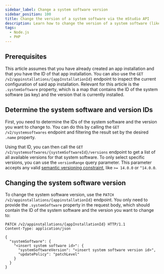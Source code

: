 ```yaml
---
sidebar_label: Change a system software version
sidebar_position: 100
title: Change the version of a system software via the mStudio API
description: Learn how to change the version of a system software (like PHP or Node.JS) via the mStudio API
tags:
  - Node.js
  - PHP
---
```



## Prerequisites

This article assumes that you have already created an app installation and that you have the ID of that app installation. You can also use the <OperationLink tag="App" operation="app-get-appinstallation">`GET /v2/appinstallations/{appInstallationId}` endpoint</OperationLink> to inspect the current configuration of said app installation. Relevant for this article is the `.systemSoftware` property, which is a map that contains the ID of the system software (as key) and the version that is currently installed.

## Determine the system software and version IDs

First, you need to determine the IDs of the system software and the version you want to change to. You can do this by calling the <OperationLink tag="App" operation="app-list-systemsoftwares">`GET /v2/systemsoftwares` endpoint</OperationLink> and filtering the result set by the desired `.name` property.

Using that ID, you can then call the <OperationLink tag="App" operation="app-list-systemsoftwareversions">`GET /v2/systemsoftwares/{systemSoftwareId}/versions` endpoint</OperationLink> to get a list of all available versions for that system software. To only select specific versions, you can use the `versionRange` query parameter. This parameter accepts any valid [semantic versioning constraint](https://devhints.io/semver), like `>= 14.0.0` or `^14.0.0`.

## Changing the system software version

To change the system software version, use the <OperationLink tag="App" operation="app-patch-appinstallation">`PATCH /v2/appinstallations/{appinstallationId}` endpoint</OperationLink>. You only need to provide the `.systemSoftware` property in the request body, which should contain the ID of the system software and the version you want to change to:

```
PATCH /v2/appinstallations/{appInstallationId} HTTP/1.1
Content-Type: application/json

{
  "systemSoftware": {
    "<insert system software id>": {
      "systemSoftwareVersion": "<insert system software version id>",
      "updatePolicy": "patchLevel"
    }
  }
}
```

<OperationHint tag="App" operation="app-patch-appinstallation" />
